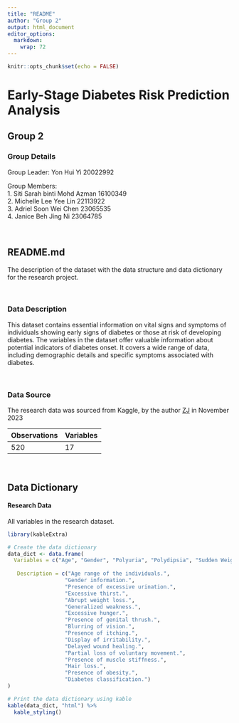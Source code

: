 ```yaml
---
title: "README"
author: "Group 2"
output: html_document
editor_options: 
  markdown: 
    wrap: 72
---
```


```r
knitr::opts_chunk$set(echo = FALSE)
```

# Early-Stage Diabetes Risk Prediction Analysis

## Group 2

### Group Details

Group Leader: Yon Hui Yi 20022992

Group Members:\
1. Siti Sarah binti Mohd Azman 16100349\
2. Michelle Lee Yee Lin 22113922\
3. Adriel Soon Wei Chen 23065535\
4. Janice Beh Jing Ni 23064785

\

## README.md

The description of the dataset with the data structure and data
dictionary for the research project.

\

### Data Description

This dataset contains essential information on vital signs and symptoms
of individuals showing early signs of diabetes or those at risk of
developing diabetes. The variables in the dataset offer valuable
information about potential indicators of diabetes onset. It covers a
wide range of data, including demographic details and specific symptoms
associated with diabetes.

\

### Data Source

The research data was sourced from Kaggle, by the author
[ZJ](https://www.kaggle.com/datasets/tanshihjen/early-stage-diabetes-risk-prediction/data)
in November 2023

| **Observations** | **Variables** |
|:-----------------|:--------------|
| 520              | 17            |

\

## Data Dictionary

#### Research Data

All variables in the research dataset.

```r
library(kableExtra)

# Create the data dictionary
data_dict <- data.frame(
  Variables = c("Age", "Gender", "Polyuria", "Polydipsia", "Sudden Weight Loss", "Weakness", "Polyphagia", "Genital Thrush", "Visual Blurring", "Itching", "Irritability", "Delayed Healing", "Partial Paresis", "Muscle Stiffness", "Alopecia", "Obesity", "Class"),
 
   Description = c("Age range of the individuals.",
                  "Gender information.",
                  "Presence of excessive urination.",
                  "Excessive thirst.",
                  "Abrupt weight loss.",
                  "Generalized weakness.",
                  "Excessive hunger.",
                  "Presence of genital thrush.",
                  "Blurring of vision.",
                  "Presence of itching.",
                  "Display of irritability.",
                  "Delayed wound healing.",
                  "Partial loss of voluntary movement.",
                  "Presence of muscle stiffness.",
                  "Hair loss.",
                  "Presence of obesity.",
                  "Diabetes classification.")
)

# Print the data dictionary using kable
kable(data_dict, "html") %>%
  kable_styling()
```

